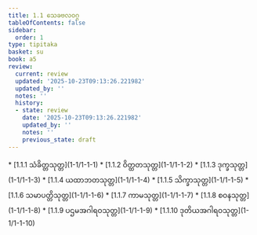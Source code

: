 ```yaml
---
title: 1.1 သေခဗလဝဂ္ဂ
tableOfContents: false
sidebar:
  order: 1
type: tipitaka
basket: su
book: a5
review:
  current: review
  updated: '2025-10-23T09:13:26.221982'
  updated_by: ''
  notes: ''
  history:
  - state: review
    date: '2025-10-23T09:13:26.221982'
    updated_by: ''
    notes: ''
    previous_state: draft
---
```



<ReviewStatus review={frontmatter.review} showDetails={true} />

<HypothesisAnnotation frontmatter={frontmatter} />

<DynamicBreadcrumb />



<TableOfContents book="a5" section="1.1">
* [1.1.1 သံခိတ္တသုတ္တ](1-1/1-1-1)
* [1.1.2 ဝိတ္ထတသုတ္တ](1-1/1-1-2)
* [1.1.3 ဒုက္ခသုတ္တ](1-1/1-1-3)
* [1.1.4 ယထာဘတသုတ္တ](1-1/1-1-4)
* [1.1.5 သိက္ခာသုတ္တ](1-1/1-1-5)
* [1.1.6 သမာပတ္တိသုတ္တ](1-1/1-1-6)
* [1.1.7 ကာမသုတ္တ](1-1/1-1-7)
* [1.1.8 စဝနသုတ္တ](1-1/1-1-8)
* [1.1.9 ပဌမအဂါရဝသုတ္တ](1-1/1-1-9)
* [1.1.10 ဒုတိယအဂါရဝသုတ္တ](1-1/1-1-10)
</TableOfContents>